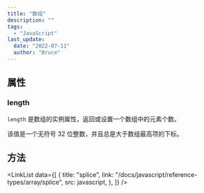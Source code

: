```yaml
---
title: "数组"
description: ""
tags:
  - "JavaScript"
last_update:
  date: "2022-07-11"
  author: "Bruce"
---
```



## 属性

### length

`length` 是数组的实例属性，返回或设置一个数组中的元素个数。

该值是一个无符号 32 位整数，并且总是大于数组最高项的下标。

## 方法

<LinkList
  data={[
    {
      title: "splice",
      link: "/docs/javascript/reference-types/array/splice",
      src: javascript,
    },
  ]}
/>
